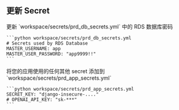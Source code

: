## 更新 Secret

<Steps>
  <Step title="RDS 数据库密码">
    更新 `workspace/secrets/prd_db_secrets.yml` 中的 RDS 数据库密码

    ```python workspace/secrets/prd_db_secrets.yml
    # Secrets used by RDS Database
    MASTER_USERNAME: app
    MASTER_USER_PASSWORD: "app9999!!"
    ```

  </Step>
  <Step title="应用 Secret">
    将您的应用使用的任何其他 secret 添加到 `workspace/secrets/prd_app_secrets.yml`

    ```python workspace/secrets/prd_app_secrets.yml
    SECRET_KEY: "django-insecure-...."
    # OPENAI_API_KEY: "sk-***"
    ```

  </Step>
</Steps>